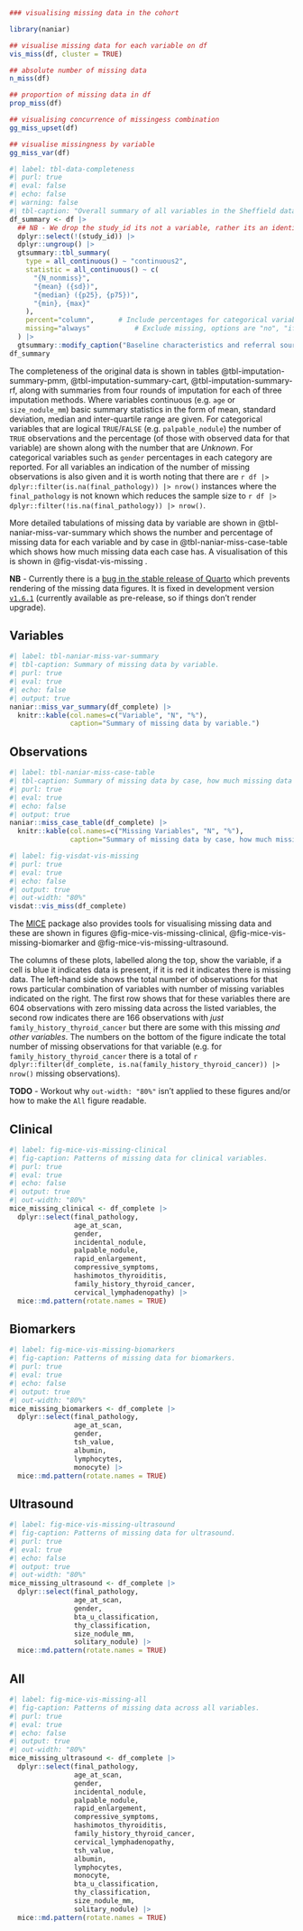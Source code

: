 
```r
### visualising missing data in the cohort

library(naniar)

## visualise missing data for each variable on df
vis_miss(df, cluster = TRUE)

## absolute number of missing data
n_miss(df)

## proportion of missing data in df
prop_miss(df)

## visualising concurrence of missingess combination
gg_miss_upset(df)

## visualise missingness by variable
gg_miss_var(df)
```


```r
#| label: tbl-data-completeness
#| purl: true
#| eval: false
#| echo: false
#| warning: false
#| tbl-caption: "Overall summary of all variables in the Sheffield dataset."
df_summary <- df |>
  ## NB - We drop the study_id its not a variable, rather its an identifier
  dplyr::select(!(study_id)) |>
  dplyr::ungroup() |>
  gtsummary::tbl_summary(
    type = all_continuous() ~ "continuous2",
    statistic = all_continuous() ~ c(
      "{N_nonmiss}",
      "{mean} ({sd})",
      "{median} ({p25}, {p75})",
      "{min}, {max}"
    ),
    percent="column",      # Include percentages for categorical variables by "column", "row" or "cell"
    missing="always"           # Exclude missing, options are "no", "ifany" and "always"
  ) |>
  gtsummary::modify_caption("Baseline characteristics and referral source of included patients")
df_summary

```

The completeness of the original data is shown in tables @tbl-imputation-summary-pmm, @tbl-imputation-summary-cart,
@tbl-imputation-summary-rf, along with summaries from four rounds of imputation for each of three imputation methods.
Where variables continuous (e.g. `age` or `size_nodule_mm`) basic summary statistics in the form of mean, standard
deviation, median and inter-quartile range are given. For categorical variables that are logical `TRUE`/`FALSE`
(e.g. `palpable_nodule`) the number of `TRUE` observations and the percentage (of those with observed data for that
variable) are shown along with the number that are _Unknown_. For categorical variables such as `gender` percentages
in each category are reported. For all variables an indication of the number of missing observations is also given and
it is worth noting that there are `r df |> dplyr::filter(is.na(final_pathology)) |> nrow()`
instances where the `final_pathology` is not known which reduces the sample size to
`r df |> dplyr::filter(!is.na(final_pathology)) |> nrow()`.

More detailed tabulations of missing data by variable are shown in @tbl-naniar-miss-var-summary which shows the number
and percentage of missing data for each variable and by case in @tbl-naniar-miss-case-table which shows how much missing
data each case has. A visualisation of this is shown in @fig-visdat-vis-missing .

**NB** - Currently there is a [bug in the stable release of
Quarto](https://github.com/quarto-dev/quarto-cli/issues/10196) which prevents rendering of the missing data figures. It
is fixed in development version [`v1.6.1`](https://github.com/quarto-dev/quarto-cli/releases/tag/v1.6.1) (currently
available as pre-release, so if things don't render upgrade).

::: {.panel-tabset}

## Variables

```r
#| label: tbl-naniar-miss-var-summary
#| tbl-caption: Summary of missing data by variable.
#| purl: true
#| eval: true
#| echo: false
#| output: true
naniar::miss_var_summary(df_complete) |>
  knitr::kable(col.names=c("Variable", "N", "%"),
               caption="Summary of missing data by variable.")
```

## Observations

```r
#| label: tbl-naniar-miss-case-table
#| tbl-caption: Summary of missing data by case, how much missing data is there per person?
#| purl: true
#| eval: true
#| echo: false
#| output: true
naniar::miss_case_table(df_complete) |>
  knitr::kable(col.names=c("Missing Variables", "N", "%"),
               caption="Summary of missing data by case, how much missing data is there per person?")
```

:::

```r
#| label: fig-visdat-vis-missing
#| purl: true
#| eval: true
#| echo: false
#| output: true
#| out-width: "80%"
visdat::vis_miss(df_complete)
```

The [MICE][mice] package also provides tools for visualising missing data and these are shown in figures
@fig-mice-vis-missing-clinical, @fig-mice-vis-missing-biomarker and @fig-mice-vis-missing-ultrasound.

The columns of these plots, labelled along the top, show the variable, if a cell is blue it indicates data is present,
if it is red it indicates there is missing data. The left-hand side shows the total number of observations for that rows
particular combination of variables with number of missing variables indicated on the right. The first row shows that
for these variables there are 604 observations with zero missing data across the listed variables, the second row
indicates there are 166 observations with _just_ `family_history_thyroid_cancer` but there are some with this missing
_and other variables_. The numbers on the bottom of the figure indicate the total number of missing observations for
that variable (e.g. for `family_history_thyroid_cancer` there is a total of
`r dplyr::filter(df_complete, is.na(family_history_thyroid_cancer)) |> nrow()`  missing observations).

**TODO** - Workout why `out-width: "80%"` isn't applied to these figures and/or how to make the `All` figure readable.

::: {.panel-tabset}

## Clinical

```r
#| label: fig-mice-vis-missing-clinical
#| fig-caption: Patterns of missing data for clinical variables.
#| purl: true
#| eval: true
#| echo: false
#| output: true
#| out-width: "80%"
mice_missing_clinical <- df_complete |>
  dplyr::select(final_pathology,
                age_at_scan,
                gender,
                incidental_nodule,
                palpable_nodule,
                rapid_enlargement,
                compressive_symptoms,
                hashimotos_thyroiditis,
                family_history_thyroid_cancer,
                cervical_lymphadenopathy) |>
  mice::md.pattern(rotate.names = TRUE)
```

## Biomarkers

```r
#| label: fig-mice-vis-missing-biomarkers
#| fig-caption: Patterns of missing data for biomarkers.
#| purl: true
#| eval: true
#| echo: false
#| output: true
#| out-width: "80%"
mice_missing_biomarkers <- df_complete |>
  dplyr::select(final_pathology,
                age_at_scan,
                gender,
                tsh_value,
                albumin,
                lymphocytes,
                monocyte) |>
  mice::md.pattern(rotate.names = TRUE)
```

## Ultrasound

```r
#| label: fig-mice-vis-missing-ultrasound
#| fig-caption: Patterns of missing data for ultrasound.
#| purl: true
#| eval: true
#| echo: false
#| output: true
#| out-width: "80%"
mice_missing_ultrasound <- df_complete |>
  dplyr::select(final_pathology,
                age_at_scan,
                gender,
                bta_u_classification,
                thy_classification,
                size_nodule_mm,
                solitary_nodule) |>
  mice::md.pattern(rotate.names = TRUE)
```

## All

```r
#| label: fig-mice-vis-missing-all
#| fig-caption: Patterns of missing data across all variables.
#| purl: true
#| eval: true
#| echo: false
#| output: true
#| out-width: "80%"
mice_missing_ultrasound <- df_complete |>
  dplyr::select(final_pathology,
                age_at_scan,
                gender,
                incidental_nodule,
                palpable_nodule,
                rapid_enlargement,
                compressive_symptoms,
                hashimotos_thyroiditis,
                family_history_thyroid_cancer,
                cervical_lymphadenopathy,
                tsh_value,
                albumin,
                lymphocytes,
                monocyte,
                bta_u_classification,
                thy_classification,
                size_nodule_mm,
                solitary_nodule) |>
  mice::md.pattern(rotate.names = TRUE)
```

:::

[mice]: https://amices.org/mice/
